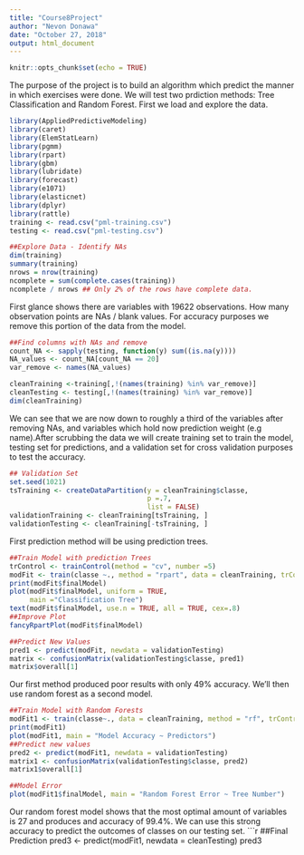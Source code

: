 ```yaml
---
title: "Course8Project"
author: "Nevon Donawa"
date: "October 27, 2018"
output: html_document
---
```


```r
knitr::opts_chunk$set(echo = TRUE)
```
The purpose of the project is to build an algorithm which predict the manner in which exercises were done. We will test two prdiction methods: Tree Classification and Random Forest. First we load and explore the data.

```r
library(AppliedPredictiveModeling)
library(caret)
library(ElemStatLearn)
library(pgmm)
library(rpart)
library(gbm)
library(lubridate)
library(forecast)
library(e1071)
library(elasticnet)
library(dplyr)
library(rattle)
training <- read.csv("pml-training.csv")
testing <- read.csv("pml-testing.csv")

##Explore Data - Identify NAs
dim(training)
summary(training)
nrows = nrow(training)
ncomplete = sum(complete.cases(training))
ncomplete / nrows ## Only 2% of the rows have complete data. 
```
First glance shows there are variables with 19622 observations. How many observation points are NAs / blank values. For accuracy purposes we remove this portion of the data from the model.
```r
##Find columns with NAs and remove
count_NA <- sapply(testing, function(y) sum((is.na(y))))
NA_values <- count_NA[count_NA == 20]
var_remove <- names(NA_values)

cleanTraining <-training[,!(names(training) %in% var_remove)]
cleanTesting <- testing[,!(names(training) %in% var_remove)]
dim(cleanTraining)

```
We can see that we are now down to roughly a third of the variables after removing NAs, and variables which hold now prediction weight (e.g name).After scrubbing the data we will create training set to train the model, testing set for predictions, and a validation set for cross validation purposes to test the accuracy.
```r
## Validation Set 
set.seed(1021)
tsTraining <- createDataPartition(y = cleanTraining$classe, 
                                  p =.7,
                                  list = FALSE)
validationTraining <- cleanTraining[tsTraining, ]
validationTesting <- cleanTraining[-tsTraining, ]
```

First prediction method will be using prediction trees.
```r
##Train Model with prediction Trees
trControl <- trainControl(method = "cv", number =5)
modFit <- train(classe ~., method = "rpart", data = cleanTraining, trControl = trControl)
print(modFit$finalModel)
plot(modFit$finalModel, uniform = TRUE,
     main ="Classification Tree")
text(modFit$finalModel, use.n = TRUE, all = TRUE, cex=.8)
##Improve Plot
fancyRpartPlot(modFit$finalModel)

##Predict New Values
pred1 <- predict(modFit, newdata = validationTesting)
matrix <- confusionMatrix(validationTesting$classe, pred1)
matrix$overall[1]
```
Our first method produced poor results with only 49% accuracy. We'll then use random forest as a second model.
```r
##Train Model with Random Forests
modFit1 <- train(classe~., data = cleanTraining, method = "rf", trControl = trControl, verbose = FALSE)
print(modFit1)
plot(modFit1, main = "Model Accuracy ~ Predictors")
##Predict new values
pred2 <- predict(modFit1, newdata = validationTesting)
matrix1 <- confusionMatrix(validationTesting$classe, pred2)
matrix1$overall[1]

##Model Error
plot(modFit1$finalModel, main = "Random Forest Error ~ Tree Number")
```
Our random forest model shows that the most optimal amount of variables is 27 and produces and accuracy of 99.4%. We can use this strong accuracy to predict the outcomes of classes on our testing set.
```r
##Final Prediction
pred3 <- predict(modFit1, newdata = cleanTesting)
pred3